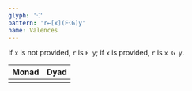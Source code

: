 ```yaml
---
glyph: '⁖'
pattern: 'r←[x](F⁖G)y'
name: Valences
---
```


If `x` is not provided, `r` is `F y`; if `x` is provided, `r` is `x G y`.

|Monad|Dyad|
|:----|:---|
|<combinator key="valences_1" name="Valences (monad)" />|<combinator key="valences_2" name="Valences (dyad)" />|